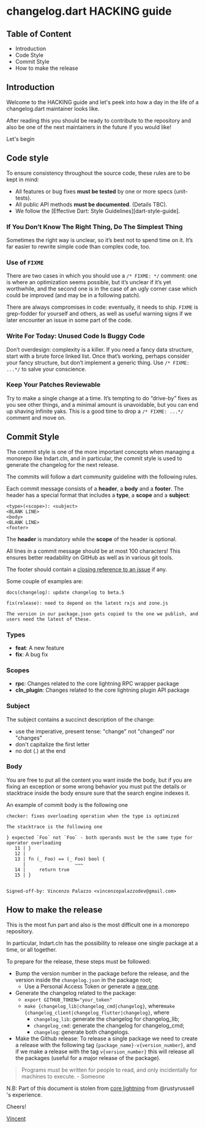 # changelog.dart HACKING guide

## Table of Content

- Introduction
- Code Style
- Commit Style
- How to make the release

## Introduction

Welcome to the HACKING guide and let's peek into how a day in the life of a changelog.dart maintainer looks like.

After reading this you should be ready to contribute to the repository and also be one of
the next maintainers in the future if you would like!

Let's begin

## Code style

To ensure consistency throughout the source code, these rules are to be kept in mind:

- All features or bug fixes **must be tested** by one or more specs (unit-tests).
- All public API methods **must be documented**. (Details TBC).
- We follow the [Effective Dart: Style Guidelines][dart-style-guide].

### If You Don’t Know The Right Thing, Do The Simplest Thing
Sometimes the right way is unclear, so it’s best not to spend time on it. It’s far easier to rewrite simple code than complex code, too.

### Use of `FIXME`

There are two cases in which you should use a `/* FIXME: */`
comment: one is where an optimization seems possible, but it’s unclear if it’s yet worthwhile,
and the second one is in the case of an ugly corner case which could be improved (and may be in a following patch).

There are always compromises in code: eventually, it needs to ship. `FIXME` is grep-fodder for yourself and others,
as well as useful warning signs if we later encounter an issue in some part of the code.

### Write For Today: Unused Code Is Buggy Code

Don’t overdesign: complexity is a killer. If you need a fancy data structure, start with a brute force linked list. Once that’s working,
perhaps consider your fancy structure, but don’t implement a generic thing. Use `/* FIXME: ...*/` to salve your conscience.

### Keep Your Patches Reviewable
Try to make a single change at a time. It’s tempting to do “drive-by” fixes as you see other things, and a minimal amount is unavoidable,
but you can end up shaving infinite yaks. This is a good time to drop a `/* FIXME: ...*/` comment and move on.


## Commit Style

The commit style is one of the more important concepts when managing a monorepo like lndart.cln, and in particular,
the commit style is used to generate the changelog for the next release.

The commits will follow a dart community guideline with the following rules.

Each commit message consists of a **header**, a **body** and a **footer**. The header has a special
format that includes a **type**, a **scope** and a **subject**:

```
<type>(<scope>): <subject>
<BLANK LINE>
<body>
<BLANK LINE>
<footer>
```

The **header** is mandatory while the **scope** of the header is optional.

All lines in a commit message should be at most 100 characters! This ensures better readability on GitHub as well as in various git tools.

The footer should contain a [closing reference to an issue](https://help.github.com/articles/closing-issues-via-commit-messages/) if any.

Some couple of examples are:

```
docs(changelog): update changelog to beta.5
```

```
fix(release): need to depend on the latest rxjs and zone.js

The version in our package.json gets copied to the one we publish, and users need the latest of these.
```

### Types

- **feat**: A new feature
- **fix**: A bug fix

### Scopes

- **rpc**: Changes related to the core lightning RPC wrapper package
- **cln_plugin**: Changes related to the core lightning plugin API package


### Subject

The subject contains a succinct description of the change:

- use the imperative, present tense: "change" not "changed" nor "changes"
- don't capitalize the first letter
- no dot (.) at the end

### Body

You are free to put all the content you want inside the body, but if you are fixing
an exception or some wrong behavior you must put the details or stacktrace inside the body ensure sure that
the search engine indexes it.

An example of commit body is the following one

```
checker: fixes overloading operation when the type is optimized

The stacktrace is the following one

} expected `Foo` not `Foo` - both operands must be the same type for operator overloading
   11 | }
   12 |
   13 | fn (_ Foo) == (_ Foo) bool {
      |                  ~~~
   14 |     return true
   15 | }


Signed-off-by: Vincenzo Palazzo <vincenzopalazzodev@gmail.com>
```

## How to make the release

This is the most fun part and also is the most difficult one in a monorepo repository.

In particular, lndart.cln has the possibility to release one single package at a time, or
all together.

To prepare for the release, these steps must be followed:

- Bump the version number in the package before the release, and the version inside the `changelog.json` in the package root;
	- Use a Personal Access Token or generate a [new one](https://docs.github.com/en/authentication/keeping-your-account-and-data-secure/creating-a-personal-access-token).
- Generate the changelog related to the package:
    - `export GITHUB_TOKEN="your_token"`
    - `make {changelog_lib|changelog_cmd|changelog}`, where`make {changelog_client|changelog_flutter|changelog}`, where
        - `changelog_lib`: generate the changelog for changelog_lib;
        - `changelog_cmd`: generate the changelog for changelog_cmd;
        - `changelog`: generate both changelogs.
- Make the Github release: To release a single package we need to create a release with the following tag `{package_name}-v{version_number}`,
   and if we make a release with the tag `v{version_number}` this will release all the packages (useful for a major release of the package).

>Programs must be written for people to read, and only incidentally for machines to execute.
>                                                                            - Someone

N.B: Part of this document is stolen from [core lightning](https://github.com/ElementsProject/lightning/blob/master/doc/HACKING.md) from @rustyrussell 's experience.

Cheers!

[Vincent](https://github.com/vincenzopalazzo)
